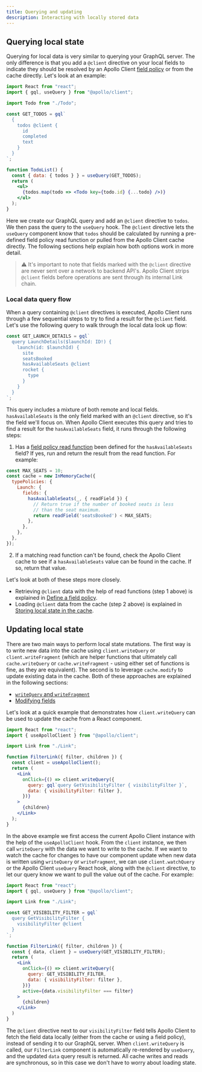 ```yaml
---
title: Querying and updating
description: Interacting with locally stored data
---
```


## Querying local state

Querying for local data is very similar to querying your GraphQL server. The only difference is that you add a `@client` directive on your local fields to indicate they should be resolved by an Apollo Client [field policy](../caching/cache-field-behavior/) or from the cache directly. Let's look at an example:

```jsx
import React from "react";
import { gql, useQuery } from "@apollo/client";

import Todo from "./Todo";

const GET_TODOS = gql`
  {
    todos @client {
      id
      completed
      text
    }
  }
`;

function TodoList() {
  const { data: { todos } } = useQuery(GET_TODOS);
  return (
    <ul>
      {todos.map(todo => <Todo key={todo.id} {...todo} />)}
    </ul>
  );
}
```

Here we create our GraphQL query and add an `@client` directive to `todos`. We then pass the query to the `useQuery` hook. The `@client` directive lets the `useQuery` component know that `todos` should be calculated by running a pre-defined field policy read function or pulled from the Apollo Client cache directly. The following sections help explain how both options work in more detail.

> ⚠️ It's important to note that fields marked with the `@client` directive are never sent over a network to backend API's. Apollo Client strips `@client` fields before operations are sent through its internal Link chain.

### Local data query flow

When a query containing `@client` directives is executed, Apollo Client runs through a few sequential steps to try to find a result for the `@client` field. Let's use the following query to walk through the local data look up flow:

```js
const GET_LAUNCH_DETAILS = gql`
  query LaunchDetails($launchId: ID!) {
    launch(id: $launchId) {
      site
      seatsBooked
      hasAvailableSeats @client
      rocket {
        type
      }
    }
  }
`;
```

This query includes a mixture of both remote and local fields. `hasAvailableSeats` is the only field marked with an `@client` directive, so it's the field we'll focus on. When Apollo Client executes this query and tries to find a result for the `hasAvailableSeats` field, it runs through the following steps:

1. Has a [field policy read function](../caching/cache-field-behavior/#the-read-function) been defined for the `hasAvailableSeats` field? If yes, run and return the result from the read function. For example:

```js
const MAX_SEATS = 10;
const cache = new InMemoryCache({
  typePolicies: {
    Launch: {
      fields: {
        hasAvailableSeats(_, { readField }) {
          // Return true if the number of booked seats is less
          // than the seat maximum.
          return readField('seatsBooked') < MAX_SEATS;
        },
      },
    },
  },
});
```

2. If a matching read function can't be found, check the Apollo Client cache to see if a `hasAvailableSeats` value can be found in the cache. If so, return that value.

Let's look at both of these steps more closely.

- Retrieving `@client` data with the help of read functions (step 1 above) is explained in [Define a field policy](./managing-state-with-field-policies/#define-a-field-policy).
- Loading `@client` data from the cache (step 2 above) is explained in [Storing local state in the cache](./managing-state-with-field-policies#storing-local-state-in-the-cache).

## Updating local state

There are two main ways to perform local state mutations. The first way is to write new data into the cache using `client.writeQuery` or `client.writeFragment` (which are helper functions that ultimately call `cache.writeQuery` or `cache.writeFragment` - using either set of functions is fine, as they are equivalent). The second is to leverage `cache.modify` to update existing data in the cache. Both of these approaches are explained in the following sections:

- [`writeQuery` and `writeFragment`](../caching/cache-interaction/#writequery-and-writefragment)
- [Modifying fields](../caching/cache-interaction/#modifying-fields)

Let's look at a quick example that demonstrates how `client.writeQuery` can be used to update the cache from a React component.

```jsx
import React from "react";
import { useApolloClient } from "@apollo/client";

import Link from "./Link";

function FilterLink({ filter, children }) {
  const client = useApolloClient();
  return (
    <Link
      onClick={() => client.writeQuery({
        query: gql`query GetVisibilityFilter { visibilityFilter }`,
        data: { visibilityFilter: filter },
      })}
    >
      {children}
    </Link>
  );
}
```

In the above example we first access the current Apollo Client instance with the help of the `useApolloClient` hook. From the `client` instance, we then call `writeQuery` with the data we want to write to the cache. If we want to watch the cache for changes to have our component update when new data is written using `writeQuery` or `writeFragment`, we can use `client.watchQuery` or the Apollo Client `useQuery` React hook, along with the `@client` directive, to let our query know we want to pull the value out of the cache.  For example:

```jsx
import React from "react";
import { gql, useQuery } from "@apollo/client";

import Link from "./Link";

const GET_VISIBILITY_FILTER = gql`
  query GetVisibilityFilter {
    visibilityFilter @client
  }
`;

function FilterLink({ filter, children }) {
  const { data, client } = useQuery(GET_VISIBILITY_FILTER);
  return (
    <Link
      onClick={() => client.writeQuery({
        query: GET_VISIBILITY_FILTER,
        data: { visibilityFilter: filter },
      })}
      active={data.visibilityFilter === filter}
    >
      {children}
    </Link>
  )
}
```

The `@client` directive next to our `visibilityFilter` field tells Apollo Client to fetch the field data locally (either from the cache or using a field policy), instead of sending it to our GraphQL server. When `client.writeQuery` is called, our `FilterLink` component is automatically re-rendered by `useQuery`, and the updated `data` query result is returned. All cache writes and reads are synchronous, so in this case we don't have to worry about loading state.
